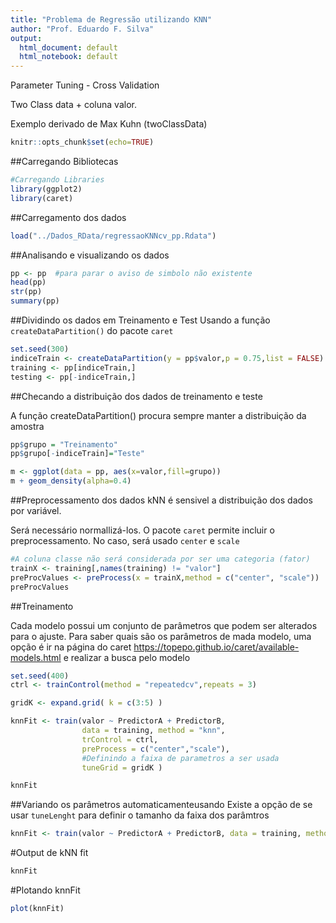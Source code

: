 ```yaml
---
title: "Problema de Regressão utilizando KNN"
author: "Prof. Eduardo F. Silva"
output:
  html_document: default
  html_notebook: default
---
```



Parameter Tuning - Cross Validation 


Two Class data + coluna valor. 


Exemplo derivado de Max Kuhn (twoClassData) 

```r
knitr::opts_chunk$set(echo=TRUE)
```



##Carregando Bibliotecas
```r
#Carregando Libraries
library(ggplot2)
library(caret)
```

##Carregamento dos dados
```r
load("../Dados_RData/regressaoKNNcv_pp.Rdata")
```

##Analisando e visualizando os dados
```r
pp <- pp  #para parar o aviso de simbolo não existente
head(pp)
str(pp)
summary(pp)
```

##Dividindo os dados em Treinamento e Test
Usando a função `createDataPartition()` do pacote `caret`
```r
set.seed(300)
indiceTrain <- createDataPartition(y = pp$valor,p = 0.75,list = FALSE)
training <- pp[indiceTrain,]
testing <- pp[-indiceTrain,]
```


##Checando a distribuição dos dados de treinamento e teste

A função createDataPartition() procura sempre manter a distribuição da amostra
```r
pp$grupo = "Treinamento"
pp$grupo[-indiceTrain]="Teste"  

m <- ggplot(data = pp, aes(x=valor,fill=grupo)) 
m + geom_density(alpha=0.4) 
```

##Preprocessamento dos dados
kNN é sensivel a distribuição dos dados por variável.


Será necessário normallizá-los.
O pacote `caret` permite incluir o preprocessamento.
No caso, será usado `center` e `scale`

```r
#A coluna classe não será considerada por ser uma categoria (fator)
trainX <- training[,names(training) != "valor"]
preProcValues <- preProcess(x = trainX,method = c("center", "scale"))
preProcValues
```

##Treinamento 

Cada modelo possui um conjunto de parâmetros que podem ser alterados para o ajuste.
Para saber quais são os parâmetros de mada modelo, uma opção é ir na página do caret [https://topepo.github.io/caret/available-models.html](https://topepo.github.io/caret/available-models.html) e realizar a busca pelo modelo 
```r
set.seed(400)
ctrl <- trainControl(method = "repeatedcv",repeats = 3) 

gridK <- expand.grid( k = c(3:5) )

knnFit <- train(valor ~ PredictorA + PredictorB,
                data = training, method = "knn", 
                trControl = ctrl, 
                preProcess = c("center","scale"),
                #Definindo a faixa de parametros a ser usada
                tuneGrid = gridK )

knnFit

```
##Variando os parâmetros automaticamenteusando
Existe a opção de se usar `tuneLenght` para definir o tamanho da faixa dos parâmtros

```r
knnFit <- train(valor ~ PredictorA + PredictorB, data = training, method = "knn", trControl = ctrl, preProcess = c("center","scale"), tuneLength = 20)

```

#Output de kNN fit
```r
knnFit
```
#Plotando knnFit
```r
plot(knnFit)
```

